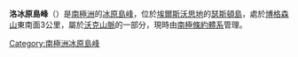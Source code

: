 {{coord|72|13|S|98|56|W|source:GNIS|display=title}}

'''洛冰原島峰'''（{{lang-en|Lowe Nunataks}}）是[[南極洲|南極洲]]的[[冰原島峰|冰原島峰]]，位於[[埃爾斯沃思地|埃爾斯沃思地]]的[[瑟斯頓島|瑟斯頓島]]，處於[[博格森山|博格森山]]東南面3公里，屬於[[沃克山脈|沃克山脈]]的一部分，現時由[[南極條約體系|南極條約體系]]管理。

{{Antarctica-geo-stub}}
[[Category:南極洲冰原島峰|Category:南極洲冰原島峰]]